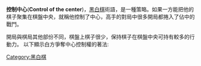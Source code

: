 {{Unreferenced|time=2020-09-13T12:35:54+00:00}}
'''控制中心'''('''Control of the center''')，[[黑白棋|黑白棋]]術語，是一種策略。如果一方能把他的棋子聚集在棋盤中央，就稱他控制了中心，高手的對局中很多開局都捲入了佔中的戰鬥。

開局與棋局其他部份不同，棋盤上棋子很少，保持棋子在棋盤中央可持有較多的行動力。
以下顯示白方爭奪中心控制權的著法:
{{Reversi diagram small|=
| tcenter
| 
|=
 1 | | | | | | | | |=
 2 | | |X| | | | | |=
 3 | |O|X|X| | | | |=
 4 | | |X|X|X|O| | |=
 5 | | |X|X|X|X| | |=
 6 | | | |O| | | | |=
 7 | | | | | | | | |=
 8 | | | | | | | | |=
    a b c d e f g h  
| <center>原來的局面</center>
}}{{Reversi diagram small|=
| tcenter
| 
|=
 1 | | | | | | | | |=
 2 | | |X| | | | | |=
 3 | |O|X|X| | | | |=
 4 | |o|o|o|o|O| | |=
 5 | | |o|X|X|X| | |=
 6 | | | |O| | | | |=
 7 | | | | | | | | |=
 8 | | | | | | | | |=
    a b c d e f g h  
| <center>白方下b4後的局面</center>
}}

[[Category:黑白棋|Category:黑白棋]]